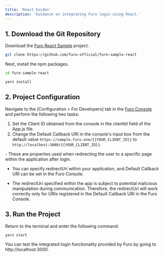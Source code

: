 ```yaml
---
title: 'React Guides'
description: 'Guidance on integrating Furo login using React.'
---
```


## 1. Download the Git Repository

Download the [Furo React Sample](https://github.com/furo-official/furo-sample-react) project.

```bash
git clone https://github.com/furo-official/furo-sample-react
```

Next, install the npm packages.

```bash
cd furo-sample-react

yarn install
```

## 2. Project Configuration

Navigate to the [Configuration > For Developers] tab in the [Furo Console](https://console.furo.one) and perform the following two tasks:

1. Set the Client ID obtained from the console in the clientId field of the App.js file.
2. Change the Default Callback URI in the console's input box from the default value `https://sample.furo.one/{{YOUR_CLIENT_ID}}` to `http://localhost:3000/{{YOUR_CLIENT_ID}}`.

<Accordion title="redirectUri and callbackUri">
- These are properties used when redirecting the user to a specific page within the application after login.
  
- You can specify redirectUri within your application, and Default Callback URI can be set in the Furo Console.

- The redirectUri specified within the app is subject to potential malicious manipulation during communication. Therefore, the redirectUri will work correctly only for URIs registered in the Default Callback URI in the Furo Console.

</Accordion>

## 3. Run the Project

Return to the terminal and enter the following command:

```bash
yarn start
```

You can test the integrated login functionality provided by Furo by going to http://localhost:3000.
